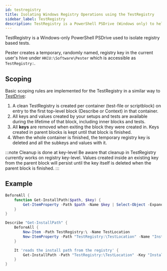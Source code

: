 ```yaml
---
id: testregistry
title: Isolating Windows Registry Operations using the TestRegistry
sidebar_label: TestRegistry
description: TestRegistry is a PowerShell PSDrive (Windows only) to help your store temporary values used in your tests in the Windows Registry that are automatically cleaned up after your tests are finished
---
```


TestRegistry is a Windows-only PowerShell PSDrive used to isolate registry based tests.

Pester creates a temporary, randomly named, registry key in the current user's hive under `HKCU:\Software\Pester` which is accessible as `TestRegistry:`.

## Scoping

Basic scoping rules are implemented for the TestRegistry in a similar way to [TestDrive](./testdrive):
1. A clean TestRegistry is created per container (test-file or scriptblock) on entry to the first top-level block (Describe or Context) in that container.
2. All keys and values created by your setups and tests are available during the lifetime of that block, including inner blocks and tests.
3. All **keys** are removed when exiting the block they were created in. Keys created in parent blocks is kept until that block is finished.
4. When the whole container is finished, the temporary registry key is deleted and all the subkeys and values with it.

:::note Cleanup is done at key-level
Be aware that cleanup in TestRegistry currently works on registry key-level. Values created inside an existing key from the parent block will persist until the key itself is deleted when the parent block is finished.
:::

## Example

```powershell
BeforeAll {
    function Get-InstallPath($path, $key) {
        Get-ItemProperty -Path $path -Name $key | Select-Object -ExpandProperty $key
    }
}

Describe "Get-InstallPath" {
    BeforeAll {
        New-Item -Path TestRegistry:\ -Name TestLocation
        New-ItemProperty -Path "TestRegistry:\TestLocation" -Name "InstallPath" -Value "C:\Program Files\MyApplication"
    }

    It 'reads the install path from the registry' {
        Get-InstallPath -Path "TestRegistry:\TestLocation" -Key "InstallPath" | Should -Be "C:\Program Files\MyApplication"
    }
}
```

